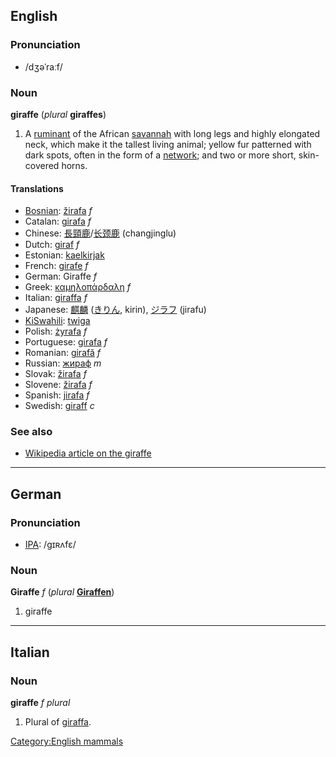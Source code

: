 ==English==
===Pronunciation===
*/dʒəˈraːf/

===Noun===
'''giraffe''' (''plural'' '''giraffes''')

#A [[ruminant]] of the African [[savannah]] with long legs and highly elongated neck, which make it the tallest living animal; yellow fur patterned with dark spots, often in the form of a [[network]]; and two or more short, skin-covered horns.

====Translations====
*[[Bosnian]]: [[žirafa]] ''f''
*Catalan: [[girafa]] ''f''
*Chinese: [[長頸鹿]]/[[长颈鹿]] (changjinglu)
*Dutch: [[giraf]] ''f''
*Estonian: [[kaelkirjak]]
*French: [[girafe]] ''f''
*German: Giraffe ''f''
*Greek: [[καμηλοπάρδαλη]] ''f''
*Italian: [[giraffa]] ''f''
*Japanese: [[麒麟]] ([[きりん]], kirin), [[ジラフ]] (jirafu)
*[[KiSwahili]]: [[twiga]]
*Polish: [[żyrafa]] ''f''
*Portuguese: [[girafa]] ''f''
*Romanian: [[girafă]] ''f''
*Russian: [[жираф]] ''m''
*Slovak: [[žirafa]] ''f''
*Slovene: [[žirafa]] ''f''
*Spanish: [[jirafa]] ''f''
*Swedish: [[giraff]] ''c''

===See also===
*[[w:Giraffe|Wikipedia article on the giraffe]]

----
==German==

===Pronunciation===

*[[w:IPA|IPA]]: /gɪʀʌfɛ/

===Noun===
'''Giraffe''' ''f'' (''plural'' '''[[Giraffen]]''')

#giraffe

----
==Italian==
===Noun===
'''giraffe''' ''f plural''

#Plural of [[giraffa]].

[[Category:English mammals]]